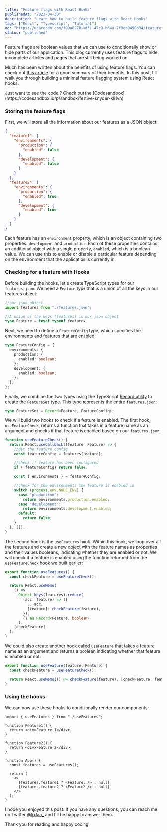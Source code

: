 ```yaml
---
title: "Feature flags with React Hooks"
publishedAt: "2023-04-30"
description: "Learn how to build feature flags with React Hooks"
tags: ["React", "Typescript", "Tutorial"]
og: "https://ucarecdn.com/f09a8270-bd31-47c9-b64a-7f9ec0490b34/featureflagswithreacthooks.png"
status: "published"
---
```


Feature flags are boolean values that we can use to conditionally show or hide parts of our application. This blog currently uses feature flags to hide incomplete articles and pages that are still being worked on.

Much has been written about the benefits of using feature flags. You can check out [this article](https://www.honeycomb.io/blog/deploys-wrong-way-change-user-experience) for a good summary of their benefits. In this post, I'll walk you through building a minimal feature flagging system using React hooks.

<Callout heading="Completed Code">
  Just want to see the code ? Check out the
  [Codesandbox](https://codesandbox.io/p/sandbox/festive-snyder-kli1vn)
</Callout>

### Storing the feature flags

First, we will store all the information about our features as a JSON object:

```json
{
  "feature1": {
    "environments": {
      "production": {
        "enabled": false
      },
      "development": {
        "enabled": false
      }
    }
  },
  "feature2": {
    "environments": {
      "production": {
        "enabled": true
      },
      "development": {
        "enabled": true
      }
    }
  }
}
```

Each feature has an `environment` property, which is an object containing two properties: `development` and `production`. Each of these properties contains an additional object with a single property, `enabled`, which is a boolean value. We can use this to enable or disable a particular feature depending on the environment that the application is currently in.

### Checking for a feature with Hooks

Before building the hooks, let's create TypeScript types for our `features.json`. We need a `Feature` type that is a union of all the keys in our features object:

```ts
//our json object
import features from "./features.json";

//A union of the keys (features) in our json object
type Feature = keyof typeof features;
```

Next, we need to define a `FeatureConfig` type, which specifies the environments and features that are enabled:

```ts
type FeatureConfig = {
  environments: {
    production: {
      enabled: boolean;
    };
    development: {
      enabled: boolean;
    };
  };
};
```

Finally, we combine the two types using the TypeScript [Record utility](https://www.typescriptlang.org/docs/handbook/utility-types.html#recordkeys-type) to create the `FeatureSet` type. This type represents the entire `features.json`:

```ts
type FeatureSet = Record<Feature, FeatureConfig>;
```

We will build two hooks to check if a feature is enabled. The first hook, `useFeatureCheck`, returns a function that takes in a feature name as an argument and checks if that feature is enabled based on our `features.json`:

```ts
function useFeatureCheck() {
  return React.useCallback((feature: Feature) => {
    //get the feature config
    const featureConfig = features[feature];

    //check if feature has been configured
    if (!featureConfig) return false;

    const { environments } = featureConfig;

    //check for the environments the feature is enabled in
    switch (process.env.NODE_ENV) {
      case "production":
        return environments.production.enabled;
      case "development":
        return environments.development.enabled;
      default:
        return false;
    }
  }, []);
}
```

The second hook is the `useFeatures` hook. Within this hook, we loop over all the features and create a new object with the feature names as properties and their values booleans, indicating whether they are enabled or not. We will check if a feature is enabled using the function returned from the `useFeatureCheck` hook we built earlier:

```ts
export function useFeatures() {
  const checkFeature = useFeatureCheck();

  return React.useMemo(
    () =>
      Object.keys(features).reduce(
        (acc, feature) => ({
          ...acc,
          [feature]: checkFeature(feature),
        }),
        {} as Record<Feature, boolean>
      ),
    [checkFeature]
  );
}
```

We could also create another hook called `useFeature` that takes a feature name as an argument and returns a boolean indicating whether that feature is enabled or not:

```ts
export function useFeature(feature: Feature) {
  const checkFeature = useFeatureCheck();

  return React.useMemo(() => checkFeature(feature), [checkFeature, feature]);
}
```

### Using the hooks

We can now use these hooks to conditionally render our components:

```tsx
import { useFeatures } from "./useFeatures";

function Feature1() {
  return <div>Feature 1</div>;
}

function Feature2() {
  return <div>Feature 2</div>;
}

function App() {
  const features = useFeatures();

  return (
    <>
      {features.feature1 ? <Feature1 /> : null}
      {features.feature2 ? <Feature2 /> : null}
    </>
  );
}
```

I hope you enjoyed this post. If you have any questions, you can reach me on Twitter [@kxlaa\_](https://twitter.com/kxlaa_) and I'll be happy to answer them.

Thank you for reading and happy coding!

